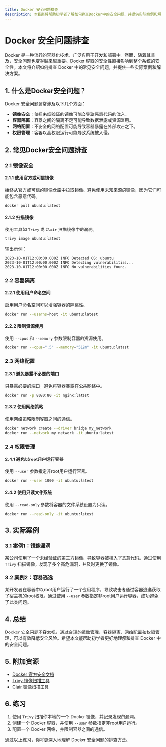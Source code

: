 ```yaml
---
title: Docker 安全问题排查
description: 本指南将帮助初学者了解如何排查Docker中的安全问题，并提供实际案例和解决方案。
---
```


# Docker 安全问题排查

Docker 是一种流行的容器化技术，广泛应用于开发和部署中。然而，随着其普及，安全问题也变得越来越重要。Docker 容器的安全性直接影响到整个系统的安全性。本文将介绍如何排查 Docker 中的常见安全问题，并提供一些实际案例和解决方案。

## 1. 什么是Docker安全问题？

Docker 安全问题通常涉及以下几个方面：

- **镜像安全**：使用未经验证的镜像可能会导致恶意代码的注入。
- **容器隔离**：容器之间的隔离不足可能导致数据泄露或资源滥用。
- **网络配置**：不安全的网络配置可能导致容器暴露在外部攻击之下。
- **权限管理**：容器以高权限运行可能导致系统被入侵。

## 2. 常见Docker安全问题排查

### 2.1 镜像安全

#### 2.1.1 使用官方或可信镜像

始终从官方或可信的镜像仓库中拉取镜像。避免使用未知来源的镜像，因为它们可能包含恶意代码。

```bash
docker pull ubuntu:latest
```

#### 2.1.2 扫描镜像

使用工具如 `Trivy` 或 `Clair` 扫描镜像中的漏洞。

```bash
trivy image ubuntu:latest
```

输出示例：

```
2023-10-01T12:00:00.000Z INFO Detected OS: ubuntu
2023-10-01T12:00:00.000Z INFO Detecting vulnerabilities...
2023-10-01T12:00:00.000Z INFO No vulnerabilities found.
```

### 2.2 容器隔离

#### 2.2.1 使用用户命名空间

启用用户命名空间可以增强容器的隔离性。

```bash
docker run --userns=host -it ubuntu:latest
```

#### 2.2.2 限制资源使用

使用 `--cpus` 和 `--memory` 参数限制容器的资源使用。

```bash
docker run --cpus=".5" --memory="512m" -it ubuntu:latest
```

### 2.3 网络配置

#### 2.3.1 避免暴露不必要的端口

只暴露必要的端口，避免将容器暴露在公共网络中。

```bash
docker run -p 8080:80 -it nginx:latest
```

#### 2.3.2 使用网络策略

使用网络策略限制容器之间的通信。

```bash
docker network create --driver bridge my_network
docker run --network my_network -it ubuntu:latest
```

### 2.4 权限管理

#### 2.4.1 避免以root用户运行容器

使用 `--user` 参数指定非root用户运行容器。

```bash
docker run --user 1000 -it ubuntu:latest
```

#### 2.4.2 使用只读文件系统

使用 `--read-only` 参数将容器的文件系统设置为只读。

```bash
docker run --read-only -it ubuntu:latest
```

## 3. 实际案例

### 3.1 案例1：镜像漏洞

某公司使用了一个未经验证的第三方镜像，导致容器被植入了恶意代码。通过使用 `Trivy` 扫描镜像，发现了多个高危漏洞，并及时更换了镜像。

### 3.2 案例2：容器逃逸

某开发者在容器中以root用户运行了一个应用程序，导致攻击者通过容器逃逸获取了宿主机的root权限。通过使用 `--user` 参数指定非root用户运行容器，成功避免了此类问题。

## 4. 总结

Docker 安全问题不容忽视，通过合理的镜像管理、容器隔离、网络配置和权限管理，可以有效降低安全风险。希望本文能帮助初学者更好地理解和排查 Docker 中的安全问题。

## 5. 附加资源

- [Docker 官方安全文档](https://docs.docker.com/engine/security/)
- [Trivy 镜像扫描工具](https://github.com/aquasecurity/trivy)
- [Clair 镜像扫描工具](https://github.com/quay/clair)

## 6. 练习

1. 使用 `Trivy` 扫描你本地的一个 Docker 镜像，并记录发现的漏洞。
2. 创建一个 Docker 容器，并使用 `--user` 参数指定非root用户运行。
3. 配置一个 Docker 网络，并限制容器之间的通信。

通过以上练习，你将更深入地理解 Docker 安全问题的排查方法。